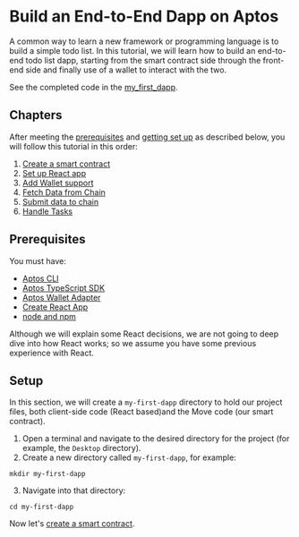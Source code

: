 # Build an End-to-End Dapp on Aptos

A common way to learn a new framework or programming language is to build a simple todo list. In this tutorial, we will learn how to build an end-to-end todo list dapp, starting from the smart contract side through the front-end side and finally use of a wallet to interact with the two.

See the completed code in the [my_first_dapp](https://github.com/aptos-labs/aptos-core/tree/main/aptos-move/move-examples/my_first_dapp).

## Chapters

After meeting the [prerequisites](#prerequisites) and [getting set up](#setup) as described below, you will follow this tutorial in this order:

1. [Create a smart contract](./1-create-smart-contract.md)
2. [Set up React app](./2-set-up-react-app.md)
3. [Add Wallet support](3-add-wallet-support.md)
4. [Fetch Data from Chain](4-fetch-data-from-chain.md)
5. [Submit data to chain](./5-submit-data-to-chain.md)
6. [Handle Tasks](./6-handle-tasks.md)

## Prerequisites

You must have:

- [Aptos CLI](../../tools/aptos-cli/install-cli/index.md)
- [Aptos TypeScript SDK](../../sdks/ts-sdk/index.md)
- [Aptos Wallet Adapter](../../integration/wallet-adapter-concept.md)
- [Create React App](https://create-react-app.dev/)
- [node and npm](https://nodejs.org/en/)

Although we will explain some React decisions, we are not going to deep dive into how React works; so we assume you have some previous experience with React.

## Setup

In this section, we will create a `my-first-dapp` directory to hold our project files, both client-side code (React based)and the Move code (our smart contract).

1. Open a terminal and navigate to the desired directory for the project (for example, the `Desktop` directory).
2. Create a new directory called `my-first-dapp`, for example:

```shell
mkdir my-first-dapp
```

3. Navigate into that directory:

```shell
cd my-first-dapp
```

Now let's [create a smart contract](./1-create-smart-contract.md).
